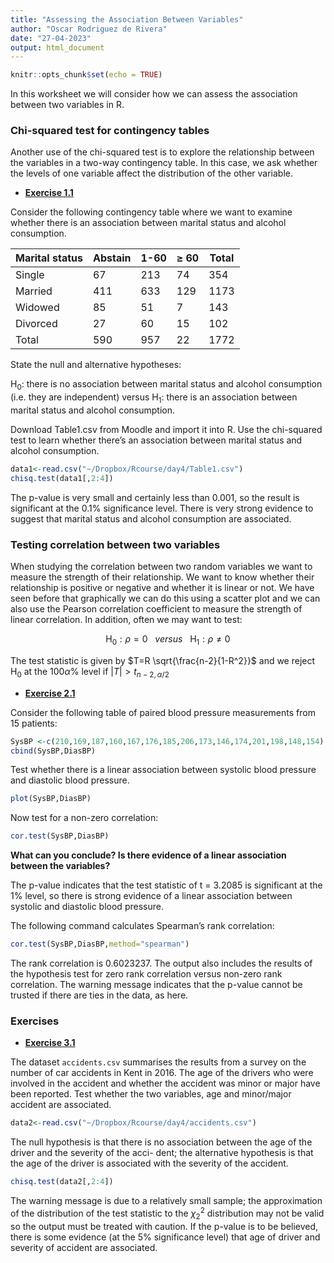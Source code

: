 ```yaml
---
title: "Assessing the Association Between Variables"
author: "Oscar Rodriguez de Rivera"
date: "27-04-2023"
output: html_document
---
```


```r
knitr::opts_chunk$set(echo = TRUE)
```

In this worksheet we will consider how we can assess the association between two variables in R.

### Chi-squared test for contingency tables

Another use of the chi-squared test is to explore the relationship between the variables in a two-way contingency table. In this case, we ask whether the levels of one variable affect the distribution of the other variable.

-   [**Exercise 1.1**]{.underline} 

Consider the following contingency table where we want to examine whether there is an association between marital status and alcohol consumption.


|Marital status|Abstain     | 1-60    |$\geq$ 60 | Total |
|--------------|------------|---------|----------|-------|
| Single       | 67         | 213     | 74       | 354   |
| Married      | 411        | 633     | 129      | 1173  |
| Widowed      | 85         | 51      | 7        | 143   |
| Divorced     | 27         | 60      | 15       | 102   | 
| Total        | 590        | 957     | 22       | 1772  |


State the null and alternative hypotheses:

$\text{H}_0$: there is no association between marital status and alcohol consumption (i.e. they are independent) versus $\text{H}_1$: there is an association between marital status and alcohol consumption.

Download Table1.csv from Moodle and import it into R. Use the chi-squared test to learn whether there’s an association between marital status and alcohol consumption.

```r
data1<-read.csv("~/Dropbox/Rcourse/day4/Table1.csv")
chisq.test(data1[,2:4])
```

The p-value is very small and certainly less than 0.001, so the result is significant at the 0.1\% significance level. There is very strong evidence to suggest that marital status and alcohol consumption are associated.

### Testing correlation between two variables


When studying the correlation between two random variables we want to measure the strength of their relationship. We want to know whether their relationship is positive or negative and whether it is linear or not. We have seen before that graphically we can do this using a scatter plot and we can also use the Pearson correlation coefficient to measure the strength of linear correlation. In addition, often we may want to test:

$$
\text{H}_{0}: \rho = 0 \ \ \  versus \ \ \  \text{H}_1: \rho \neq 0
$$

The test statistic is given by $T=R \sqrt{\frac{n-2}{1-R^2}}$ and we reject $\text{H}_0$ at the $100\alpha\%$ level if $|T| > t_{n-2, \alpha/2}$

-   [**Exercise 2.1**]{.underline} 

Consider the following table of paired blood pressure measurements from 15 patients:

```r
SysBP <-c(210,169,187,160,167,176,185,206,173,146,174,201,198,148,154); DiasBP<-c(130,122,124,104,112,101,121,124,115,102,98,119,106,107,100)
cbind(SysBP,DiasBP)
```

Test whether there is a linear association between systolic blood pressure and diastolic blood pressure.

```r
plot(SysBP,DiasBP)
```

Now test for a non-zero correlation:

```r
cor.test(SysBP,DiasBP)
```

**What can you conclude? Is there evidence of a linear association between the variables?**

The p-value indicates that the test statistic of t = 3.2085 is significant at the 1\% level, so there is strong evidence of a linear association between systolic and diastolic blood pressure.

The following command calculates Spearman’s rank correlation:

```r
cor.test(SysBP,DiasBP,method="spearman")
```

The rank correlation is 0.6023237. The output also includes the results of the hypothesis test for zero rank correlation versus non-zero rank correlation. The warning message indicates that the p-value cannot be trusted if there are ties in the data, as here.

### Exercises

-   [**Exercise 3.1**]{.underline} 

The dataset `accidents.csv` summarises the results from a survey on the number of car accidents in Kent in 2016. The age of the drivers who were involved in the accident and whether the accident was minor or major have been reported. Test whether the two variables, age and minor/major accident are associated.

```r
data2<-read.csv("~/Dropbox/Rcourse/day4/accidents.csv")
```

The null hypothesis is that there is no association between the age of the driver and the severity of the acci- dent; the alternative hypothesis is that the age of the driver is associated with the severity of the accident.

```r
chisq.test(data2[,2:4])
```

The warning message is due to a relatively small sample; the approximation of the distribution of the test statistic to the $\chi_2^2$ distribution may not be valid so the output must be treated with caution. If the p-value is to be believed, there is some evidence (at the 5\% significance level) that age of driver and severity of accident are associated.